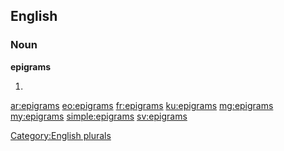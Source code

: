==English==

===Noun===
'''epigrams'''

# {{plural of|[[epigram]]}}

[[Category:English plurals]]

[[ar:epigrams]]
[[eo:epigrams]]
[[fr:epigrams]]
[[ku:epigrams]]
[[mg:epigrams]]
[[my:epigrams]]
[[simple:epigrams]]
[[sv:epigrams]]